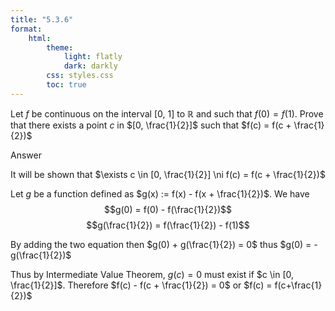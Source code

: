 ```yaml
---
title: "5.3.6"
format:
    html:
        theme:
            light: flatly
            dark: darkly
        css: styles.css
        toc: true
---
```


Let $f$ be continuous on the interval [0, 1] to $\mathbb{R}$ and such that $f(0) = f(1)$. Prove that there exists a point $c$ in $[0, \frac{1}{2}]$ such that $f(c) = f(c + \frac{1}{2})$

Answer

It will be shown that $\exists c \in [0, \frac{1}{2}] \ni f(c) = f(c + \frac{1}{2})$

Let $g$ be a function defined as $g(x) := f(x) - f(x + \frac{1}{2})$. We have $$g(0) = f(0) - f(\frac{1}{2})$$ $$g(\frac{1}{2}) = f(\frac{1}{2}) - f(1)$$


By adding the two equation then $g(0) + g(\frac{1}{2}) = 0$ thus $g(0) = -g(\frac{1}{2})$

Thus by Intermediate Value Theorem, $g(c) = 0$ must exist if $c \in [0, \frac{1}{2}]$. Therefore $f(c) - f(c + \frac{1}{2}) = 0$ or $f(c) = f(c+\frac{1}{2})$